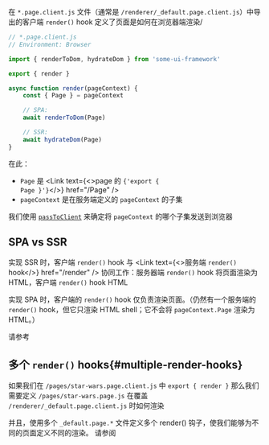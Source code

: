 
在 `*.page.client.js` 文件（通常是 `/renderer/_default.page.client.js`）中导出的客户端 `render()` hook 定义了页面是如何在浏览器端渲染/<Link text="hydrated " href="/hydration" />

```js
// *.page.client.js
// Environment: Browser

import { renderToDom, hydrateDom } from 'some-ui-framework'

export { render }

async function render(pageContext) {
	const { Page } = pageContext

	// SPA:
	await renderToDom(Page)

	// SSR:
	await hydrateDom(Page)
}
```

在此：

- `Page` 是 <Link text={<>page 的 <code>{'export { Page }'}</code></>} href="/Page" />
- `pageContext` 是在服务端定义的 `pageContext` 的子集

我们使用 [`passToClient`](/passToClient) 来确定将 `pageContext` 的哪个子集发送到浏览器

## SPA vs SSR

实现 SSR 时，客户端 `render()` hook 与 <Link text={<>服务端 <code>render()</code> hook</>} href="/render" /> 协同工作：服务器端 `render()` hook 将页面渲染为 HTML，客户端 `render()` hook <Link text="hydrates" href="/hydration" /> HTML

实现 SPA 时，客户端的 `render()` hook 仅负责渲染页面。（仍然有一个服务端的 `render()` hook，但它只渲染 HTML shell；它不会将 `pageContext.Page` 渲染为 HTML。）

请参考 <Link href='/render-modes' />

## 多个 `render()` hooks{#multiple-render-hooks}

如果我们在 `/pages/star-wars.page.client.js` 中 `export { render }` 那么我们需要定义 `/pages/star-wars.page.js` 在覆盖 `/renderer/_default.page.client.js` 时如何渲染

并且，使用多个 `_default.page.*` 文件定义多个 render() 钩子，使我们能够为不同的页面定义不同的渲染。 请参阅 <Link href='/multiple-renderer' />

